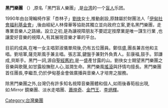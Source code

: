 '''黑門樂團''' （{{lang|en|Herman Band}}）,原名「黑門盲人樂團」,是[[台湾|台湾]]的一个[[盲人|盲人]]乐团。

1990年由台灣輪椅作家「杏林子」[[劉俠|劉俠]]女士,推動創設,原隸屬於財團法人「[[伊甸社會福利基金會|伊甸社會福利基金會]]」,後由經紀人林偉華等協助其獨立並向政府立案,更名黑門樂團，走專業音樂人之路線。設立之初,是為讓視障朋友不要認定按摩業是唯一謀生行業 ,也讓愛好音樂的視障人,有其展現音樂才華的平台。

目前的成員,在唯一女主唱郭淑儀單飛後,仍有五位團員。鄭信盛,團長兼吉他和主唱。劉培軍,薩克斯風手兼主唱。張志富,鍵盤手兼對外負責人。彭康福,鼓手。郭謙成,貝斯手。黑門一詞,源自[[聖經|聖經]][[舊約|舊約]],是一盛產甘露的山。劉俠女士期望黑門樂團之音樂與歌聲,如甘露般撫慰人心,滋潤生命。黑門樂風[[搖滾|搖滾]]與抒情均擅長。黑門樂團首任團長,李繼吾,仍於伊甸基金會做廣播與音樂人才培育之服務。

除黑門樂團之外,台灣仍有許多知名視障音樂團體和個人,如雨後春筍般出現,如:Mirror 鏡樂團、淡水走唱團、[[蕭煌奇|蕭煌奇]]、[[金門王|金門王]]、[[李炳輝_(台灣)|李炳輝]]。

[[Category:台灣樂團|Category:台灣樂團]]
